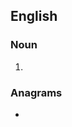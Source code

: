 {{also|mudrās}}
==English==

===Noun===
{{head|en|noun form}}

# {{plural of|mudra|lang=en}}

===Anagrams===
* {{anagrams|en|a=admrsu|Rudmas|mudars|musard}}